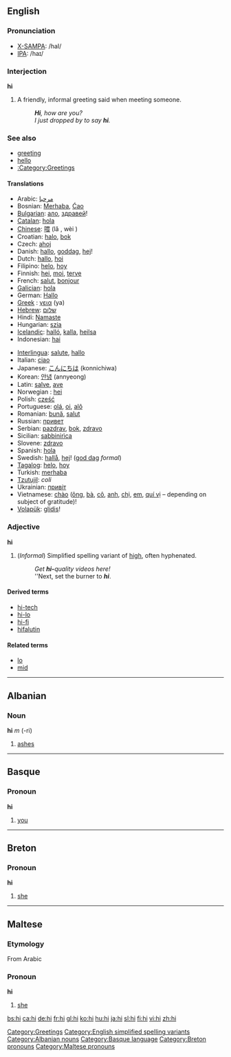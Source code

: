 ==English==

===Pronunciation===
*[[w:X-SAMPA|X-SAMPA]]: /haI/
*[[w:IPA|IPA]]: /haɪ/

===Interjection===
'''hi'''

# A friendly, informal greeting said when meeting someone.
#: '''''Hi''', how are you?''
#: ''I just dropped by to say '''hi'''.''

===See also===
*[[greeting]]
*[[hello]]
*[[:Category:Greetings]]

====Translations====
{{top}}
*Arabic: [[مرحبا]]
*Bosnian: [[Merhaba]], [[Ciao|Ćao]]
*[[w:Bulgarian language|Bulgarian]]: [[ало]], [[здравей]]!
*[[Catalan]]: [[hola]]
*[[w:Chinese language|Chinese]]: [[喂]] (lǎ , wèi )
*Croatian: [[halo]], [[bok]]
*Czech: [[ahoj]]
*Danish: [[hallo]], [[goddag]], [[hej]]!
*Dutch: [[hallo]], [[hoi]]
*Filipino: [[helo]], [[hoy]]
*Finnish: [[hei]], [[moi]], [[terve]]
*French: [[salut]], [[bonjour]]
*[[w:Galician|Galician]]: [[hola]]
*German: [[Hallo]]
*[[w:Greek language|Greek]]<!-- Please note that this makes sense, so that Greek (Modern) and Greek (Ancient) are both listed under 'G' -->: [[γεια]] (ya)
*[[w:Hebrew language|Hebrew]]: [[שלום]]
*Hindi: [[Namaste]]
*Hungarian: [[szia]]
*[[w:Icelandic language|Icelandic]]: [[halló]], [[kalla]], [[heilsa]]
*Indonesian: [[hai]]
{{mid}}
*[[w:Interlingua|Interlingua]]: [[salute]], [[hallo]]
*Italian: [[ciao]]
*Japanese: [[こんにちは]] (konnichiwa)
*Korean: [[안녕]] (annyeong)
*Latin: [[salve]], [[ave]]
*Norwegian<!--do not wikify-->: [[hei]]
*Polish: [[cześć]]
*Portuguese: [[olá]], [[oi]], [[alô]]
*Romanian: [[bună]], [[salut]] 
*Russian: [[привет]]
*Serbian: [[pazdrav]], [[bok]], [[zdravo]]
*Sicilian: [[sabbinirìca]]
*Slovene: [[zdravo]]
*Spanish: [[hola]]
*Swedish: [[hallå]], [[hej]]! ([[god dag]] ''formal'')
*[[w:Tagalog language|Tagalog]]: [[helo]], [[hoy]]
*Turkish: [[merhaba]]
*[[Tzutujil]]: ''coli''
*Ukrainian: [[привiт]]
*Vietnamese: [[chào]] ([[ông]], [[bà#Vietnamese|bà]], [[cô#Vietnamese|cô]], [[anh#Vietnamese|anh]], [[chị]], [[em#Vietnamese|em]], [[quí vị]] &ndash; depending on subject of gratitude)!
*[[w:Volapük|Volapük]]: [[glidis]]!
{{bottom}}

[[Category:Greetings]]

===Adjective===
'''hi'''

# (''Informal'') Simplified spelling variant of [[high]], often hyphenated.
#: ''Get '''hi-'''quality videos here!''
#: ''Next, set the burner to '''''hi'''''.

==== Derived terms ====
* [[hi-tech]]
* [[hi-lo]]
* [[hi-fi]]
* [[hifalutin]]

==== Related terms ====
* [[lo]]
* [[mid]]

[[Category:English simplified spelling variants]]


----

==Albanian==
===Noun===
'''hi''' ''m'' (-ri)

# [[ashes]]

[[Category:Albanian nouns]]

----

==Basque==
===Pronoun===
'''hi'''

# [[you]]

[[Category:Basque language]]

----

==Breton==
===Pronoun===
'''hi'''

# [[she]]

[[Category:Breton pronouns]]

----

==Maltese==
===Etymology===
From Arabic
===Pronoun===
'''hi'''

#[[she]]

[[Category:Maltese pronouns]]

[[bs:hi]]
[[ca:hi]]
[[de:hi]]
[[fr:hi]]
[[gl:hi]]
[[ko:hi]]
[[hu:hi]]
[[ja:hi]]
[[sl:hi]]
[[fi:hi]]
[[vi:hi]]
[[zh:hi]]
